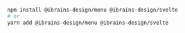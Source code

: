 ```bash
npm install @ibrains-design/menu @ibrains-design/svelte
# or
yarn add @ibrains-design/menu @ibrains-design/svelte
```
